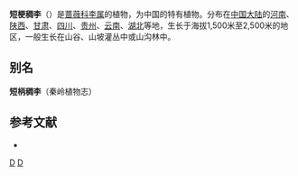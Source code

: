 {{Speciesbox 
| genus = Prunus
| species = brachypoda
| authority =  Batalin
| synonyms = *''Padus brachypoda'' <small>(Batalin) C.K.Schneid.</small>
| subdivision_ranks =[[变种|变种]]
| subdivision =
* 短梗稠李 ''P. b.'' var. ''brachypoda''
* [[细齿短梗稠李|细齿短梗稠李]] ''P. b.'' var. ''microdonta''
}}

'''短梗稠李'''（{{lang-xm|Prunus brachypoda}}）是[[蔷薇科|蔷薇科]][[李属|李属]]的植物，为中国的特有植物。分布在[[中国大陆|中国大陆]]的[[河南|河南]]、[[陕西|陕西]]、[[甘肃|甘肃]]、[[四川|四川]]、[[贵州|贵州]]、[[云南|云南]]、[[湖北|湖北]]等地，生长于海拔1,500米至2,500米的地区，一般生长在山谷、山坡灌丛中或山沟林中。

== 别名 ==
'''短柄稠李'''（秦岭植物志）

== 参考文献 ==
<div class="references-small">
* {{cite web| url =http://www.bioinfo.cn/db05/KmzwSpecies.php?action=view&id=19110| title =短梗稠李（原变种）| work =《中国高等植物数据库全库》| publisher =中国科学院微生物研究所| author =昆明植物研究所| accessdate =2009-02-25| deadurl =yes| archiveurl =https://web.archive.org/web/20160305061416/http://www.bioinfo.cn/db05/KmzwSpecies.php?action=view&id=19110| archivedate =2016-03-05}}
</div>
{{Taxonbar|from=Q15228549}}

[[Category:稠李亚属|D]]
[[Category:中國特有植物|D]]